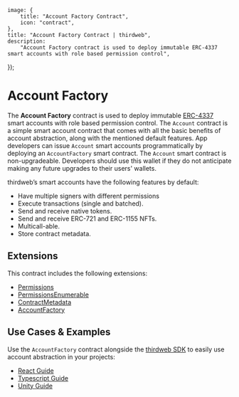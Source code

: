 
	image: {
		title: "Account Factory Contract",
		icon: "contract",
	},
	title: "Account Factory Contract | thirdweb",
	description:
		"Account Factory contract is used to deploy immutable ERC-4337 smart accounts with role based permission control",
});

# Account Factory

The **Account Factory** contract is used to deploy immutable [ERC-4337](https://eips.ethereum.org/EIPS/eip-4337) smart accounts with role based permission control.
The `Account` contract is a simple smart account contract that comes with all the basic benefits of account abstraction, along with the mentioned default features. App developers can issue `Account` smart accounts programmatically by deploying an `AccountFactory` smart contract.
The `Account` smart contract is non-upgradeable. Developers should use this wallet if they do not anticipate making any future upgrades to their users' wallets.

thirdweb’s smart accounts have the following features by default:

- Have multiple signers with different permissions
- Execute transactions (single and batched).
- Send and receive native tokens.
- Send and receive ERC-721 and ERC-1155 NFTs.
- Multicall-able.
- Store contract metadata.

## Extensions

This contract includes the following extensions:

- [Permissions](/contracts/build/extensions/general/Permissions)
- [PermissionsEnumerable](/contracts/build/extensions/general/PermissionsEnumerable)
- [ContractMetadata](/contracts/build/extensions/general/ContractMetadata)
- [AccountFactory](/contracts/build/extensions/erc-4337/SmartWallet-factory)

## Use Cases & Examples

Use the `AccountFactory` contract alongside the [thirdweb SDK](/connect/account-abstraction) to easily use account abstraction in your projects:

- [React Guide](/connect/account-abstraction/guides/react)
- [Typescript Guide](/connect/account-abstraction/guides/typescript)
- [Unity Guide](/unity/wallets/providers/account-abstraction)

